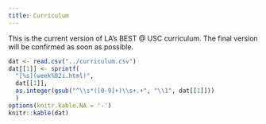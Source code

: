 ```yaml
---
title: Curriculum
---
```


This is the current version of LA's BEST \@ USC curriculum. The final version will
be confirmed as soon as possible.

```r
dat <- read.csv("../curriculum.csv")
dat[[1]] <- sprintf(
  "[%s](week%02i.html)",
  dat[[1]],
  as.integer(gsub("^\\s*([0-9]+)\\s+.+", "\\1", dat[[1]]))
  )
options(knitr.kable.NA = '-')
knitr::kable(dat)
```

